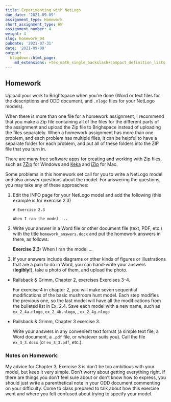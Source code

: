 ```yaml
---
title: Experimenting with NetLogo
due_date: '2021-09-09'
assignment_type: Homework
short_assignment_type: HW
assignment_number: 4
weight: 4
slug: homework_04
pubdate: '2021-07-31'
date: '2021-09-09'
output:
  blogdown::html_page:
    md_extensions: +tex_math_single_backslash+compact_definition_lists
---
```

## Homework
Upload your work to Brightspace when you're done (Word or text files for the descriptions and ODD document, and `.nlogo` files for your NetLogo models).

When there is more than one file for a homework assignment, I recommend that you make a Zip file containing all of the files for the different parts of the assignment and upload the Zip file to Brighspace instead of uploading the files separately.  When a homework assignment has more than one problem, and each problem has multiple files, it can be helpful to have a separate folder for each problem, and put all of these folders into the ZIP file that you turn in.

There are many free software apps for creating and working with Zip files, such as [7Zip](https://www.7-zip.org/) for Windows and [Keka](https://www.keka.io/en/) and [iZip](https://apps.apple.com/us/app/izip-zip-unzip-unrar-tool/id413971331) for Mac.

Some problems in this homework set call for you to write a NetLogo model and also answer questions about the model. For answering the questions, you may take any of these approaches:

1. Edit the INFO page for your NetLogo model and add the following (this example is for exercise 2.3)
   ```
   # Exercise 2.3

   When I ran the model ...
   ```

2. Write your answer in a Word file or other document file (text, PDF, etc.) with the title `homework_answers.docx` and put the homework answers in there, as follows:

   **Exercise 2.3:** When I ran the model ...

3. If your answers include diagrams or other kinds of figures or illustrations that are a pain to do in Word, you can hand-write your answers (**legibly!**), take a photo of them, and upload the photo.

* Railsback & Grimm, Chapter 2, exercises Exercises 3--4.

  For exercise 4 in chapter 2, you will make seven sequential modifications of the basic mushroom hunt model. Each step modifies the previous one, so the last model will have all the modifications from the bulleted list in Ex. 2.4. Save each model with a new name, such as `ex_2_4a.nlogo`, `ex_2_4b.nlogo`, \dots, `ex_2_4g.nlogo`

* Railsback & Grimm, Chapter 3 exercise 3.

  Write your answers in any convenient text format (a simple text file, a Word document, a `.pdf` file, or whatever suits you). Call the file `ex_3_3.docx` (or `ex_3_3.pdf`, etc.).

### Notes on Homework:

My advice for Chapter 3, Exercise 3 is don't be too ambitious with your model, but keep it very
simple. Don't worry about getting everything right. If there are things you don't feel sure about or
don't know how to express, you should just write a parenthetical note in your ODD document commenting
on your difficulty. Come to class prepared to talk about how this exercise went and where
you felt confused about trying to specify your model.
